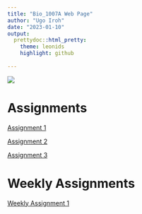 ```yaml
---
title: "Bio_1007A Web Page"
author: "Ugo Iroh"
date: "2023-01-10"
output:
  prettydoc::html_pretty:
    theme: leonids 
    highlight: github 
     
---
```


![](https://lunaf.com/img/moon/m-phase-31.png?ezimgfmt=ngcb1/notWebP)


# Assignments 

[Assignment 1](Notes-on-10-Jan-2023.html) 

[Assignment 2](Assignment2.html) 

[Assignment 3](Assignment-3.html) 

# Weekly Assignments

[Weekly Assignment 1](Weekly-Assignment-1.html) 
